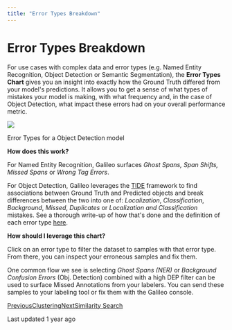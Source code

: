 ```yaml
---
title: "Error Types Breakdown"
---
```


# Error Types Breakdown

For use cases with complex data and error types (e.g. Named Entity Recognition, Object Detection or Semantic Segmentation), the **Error Types Chart** gives you an insight into exactly how the Ground Truth differed from your model's predictions. It allows you to get a sense of what types of mistakes your model is making, with what frequency and, in the case of Object Detection, what impact these errors had on your overall performance metric.

![](https://docs.rungalileo.io/~gitbook/image?url=https%3A%2F%2F1924900477-files.gitbook.io%2F%7E%2Ffiles%2Fv0%2Fb%2Fgitbook-x-prod.appspot.com%2Fo%2Fspaces%252F4jVWiQpRqmi04OnqZmn2%252Fuploads%252FnOv885jRnbn1GnrmNKXC%252Fimage.png%3Falt%3Dmedia%26token%3Da9a7dd53-cde2-4ebe-af6c-23b463776409&width=768&dpr=4&quality=100&sign=76d570&sv=1)

Error Types for a Object Detection model

**How does this work?**

For Named Entity Recognition, Galileo surfaces _Ghost Spans, Span Shifts, Missed Spans_ or _Wrong Tag Errors_.

For Object Detection, Galileo leverages the [TIDE](https://arxiv.org/abs/2008.08115) framework to find associations between Ground Truth and Predicted objects and break differences between the two into one of: _Localization_, _Classification_, _Background_, _Missed_, _Duplicates_ or _Localization and Classification_ mistakes. See a thorough write-up of how that's done and the definition of each error type [here](/galileo/gen-ai-studio-products/ml-research-algorithms/errors-in-object-detection).

**How should I leverage this chart?**

Click on an error type to filter the dataset to samples with that error type. From there, you can inspect your erroneous samples and fix them.

One common flow we see is selecting _Ghost Spans (NER)_ or _Background Confusion Errors_ (Obj. Detection) combined with a high DEP filter can be used to surface Missed Annotations from your labelers. You can send these samples to your labeling tool or fix them with the Galileo console.

[PreviousClustering](/galileo/how-to-and-faq/galileo-product-features/clusters)[NextSimilarity Search](/galileo/how-to-and-faq/galileo-product-features/similarity-search)

Last updated 1 year ago